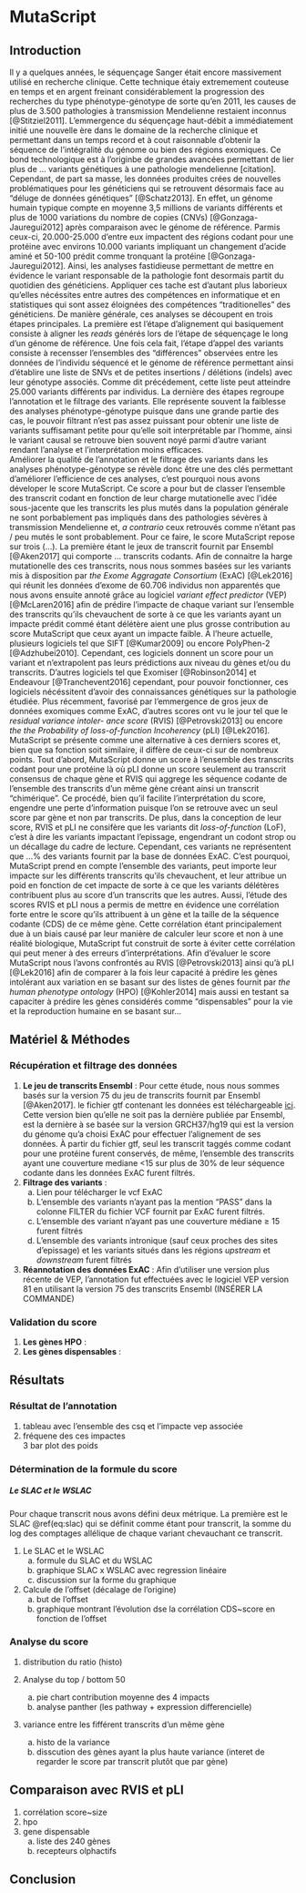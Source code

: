 # MutaScript

## Introduction  

Il y a quelques années, le séquençage Sanger était encore massivement utilisé en recherche clinique. Cette technique étaiy extremement couteuse en temps et en argent freinant considérablement la progression des recherches du type phénotype-génotype de sorte qu'en 2011, les causes de plus de 3.500 pathologies à transmission Mendelienne restaient inconnus [@Stitziel2011]. L'emmergence du séquençage haut-débit a immédiatement initié une nouvelle ère dans le domaine de la recherche clinique et permettant dans un temps record et à cout raisonnable d'obtenir la séquence de l'intégralité du génome ou bien des régions exomiques. Ce bond technologique est à l'originbe de grandes avancées permettant de lier plus de ... variants génétiques à une pathologie mendelienne [citation].  
Cependant, de part sa masse, les données produites crées de nouvelles problématiques pour les généticiens qui se retrouvent désormais face au "déluge de données génétiques" [@Schatz2013]. En effet, un génome humain typique compte en moyenne 3,5 millions de variants différents et plus de 1000 variations du nombre de copies (CNVs) [@Gonzaga-Jauregui2012] après comparaison avec le génome de référence. Parmis ceux-ci, 20.000-25.000 d'entre eux impactent des régions codant pour une protéine avec environs 10.000 variants impliquant un changement d'acide aminé et 50-100 prédit comme tronquant la protéine [@Gonzaga-Jauregui2012]. Ainsi, les analyses fastidieuse permettant de mettre en évidence le variant responsable de la pathologie font desormais partit du quotidien des généticiens. Appliquer ces tache est d'autant plus laborieux qu'elles nécéssites entre autres des compétences en informatique et en statistiques qui sont assez éloignées des compétences "traditionelles" des généticiens. De manière générale, ces analyses se découpent en trois étapes principales. La première est l'étape d'alignement qui basiquement consiste à aligner les *reads* générés lors de l'étape de séquençage le long d'un génome de référence. Une fois cela fait, l'étape d'appel des variants consiste à recensser l'ensembles des "différences" observées entre les données de l'individu séquencé et le génome de référence permettant ainsi d'établire une liste de SNVs et de petites insertions / délétions (indels) avec leur génotype associés. Comme dit précédement, cette liste peut atteindre 25.000 variants différents par individus. La dernière des étapes regroupe l'annotation et le filtrage des variants. Elle représente souvent la faiblesse des analyses phénotype-génotype puisque dans une grande partie des cas, le pouvoir filtrant n'est pas assez puissant pour obtenir une liste de variants suffisamant petite pour qu'elle soit interprétable par l'homme, ainsi le variant causal se retrouve bien souvent noyé parmi d'autre variant rendant l'analyse et l'interprétation moins efficaces.  
Améliorer la qualité de l'annotation et le filtrage des variants dans les analyses phénotype-génotype se révèle donc être une des clés permettant d'améliorer l'efficience de ces analyses, c'est pourquoi nous avons déveloper le score MutaScript. Ce score a pour but de classer l'ensemble des transcrit codant en fonction de leur charge mutationelle avec l'idée sous-jacente que les transcrits les plus mutés dans la population générale ne sont porbablement pas impliqués dans des pathologies sévères à transmission Mendelienne et, *a contrario* ceux retrouvés comme n'étant pas / peu mutés le sont probablement. Pour ce faire, le score MutaScript repose sur trois (...). La première étant le jeux de transcrit fournit par Ensembl [@Aken2017] qui comporte ... transcrits codants. Afin de connaitre la harge mutationelle des ces transcrits, nous nous sommes basées sur les variants mis à disposition par *the Exome Aggragate Consortium* (ExAC) [@Lek2016] qui réunit les données d'exome de 60.706 individus non apparentés que nous avons ensuite annoté grâce au logiciel *variant effect predictor* (VEP) [@McLaren2016] afin de prédire l'impacte de chaque variant sur l'ensemble des transcrits qu'ils chevauchent de sorte à ce que les variants ayant un impacte prédit commé étant délétère aient une plus grosse contribution au score MutaScript que ceux ayant un impacte faible. À l'heure actuelle, plusieurs logiciels tel que SIFT [@Kumar2009] ou encore PolyPhen-2 [@Adzhubei2010]. Cependant, ces logiciels donnent un score pour un variant et n'extrapolent pas leurs prédictions aux niveau du gènes et/ou du transcrits. D'autres logiciels tel que Exomiser [@Robinson2014] et Endeavour [@Tranchevent2016] cependant, pour pouvoir fonctionner, ces logiciels nécéssitent d'avoir des connaissances génétiques sur la pathologie étudiée. Plus récemment, favorisé par l'emmergence de gros jeux de données exomiques comme ExAC, d'autres scores ont vu le jour tel que le *residual variance intoler- ance score* (RVIS) [@Petrovski2013] ou encore *the the Probability of loss-of-function Incoherency* (pLI) [@Lek2016]. MutaScript se présente comme une alternative à ces derniers scores et, bien que sa fonction soit similaire, il diffère de ceux-ci sur de nombreux points. Tout d'abord, MutaScript donne un score à l'ensemble des transcrits codant pour une protéine là où pLI donne un score seulement au transcrit consensus de chaque gène et RVIS qui aggrege les séquence codante de l'ensemble des transcrits d'un même gène créant ainsi un transcrit "chimérique". Ce procédé, bien qu'il facilite l'interprétation du score, engendre une perte d'information puisque l'on se retrouve avec un seul score par gène et non par transcrits. De plus, dans la conception de leur score, RVIS et pLI ne consifère que les variants dit *loss-of-function* (LoF), c'est à dire les variants impactant l'epissage, engendrant un codont strop ou un décallage du cadre de lecture. Cependant, ces variants ne représentent que ...% des variants fournit par la base de données ExAC. C'est pourquoi, MutaScript prend en compte l'ensemble des variants, peut importe leur impacte sur les différents transcrits qu'ils chevauchent, et leur attribue un poid en fonction de cet impacte de sorte à ce que les variants délétères contribuent plus au score d'un transcrits que les autres. Aussi, l'étude des scores RVIS et pLI nous a permis de mettre en évidence une corrélation forte entre le score qu'ils attribuent à un gène et la taille de la séquence codante (CDS) de ce même gène. Cette corrélation étant principalement due à un biais causé par leur manière de calculer leur score et non à une réalité biologique, MutaScript fut construit de sorte à éviter cette corrélation qui peut mener à des erreurs d'interprétations. 
Afin d'évaluer le score MutaScript nous l'avons confrontés au RVIS [@Petrovski2013] ainsi qu'à pLI [@Lek2016] afin de comparer à la fois leur capacité à prédire les gènes intolérant aux variation en se basant sur des listes de gènes fournit par *the human phenotype ontology* (HPO) [@Kohler2014] mais aussi en testant sa capaciter à prédire les gènes considérés comme "dispensables" pour la vie et la reproduction humaine en se basant sur...  

## Matériel & Méthodes 

### Récupération et filtrage des données  

1. **Le jeu de transcrits Ensembl** : Pour cette étude, nous nous sommes basés sur la version 75 du jeu de transcrits fournit par Ensembl [@Aken2017]. le fichier gtf contenant les données est téléchargeable [ici](insérer liens vers gtf). Cette version bien qu'elle ne soit pas la dernière publiée par Ensembl, est la dernière à se basée sur la version GRCH37/hg19 qui est la version du génome qu'a choisi ExAC pour effectuer l'alignement de ses données. À partir du fichier gtf, seul les transcrit taggés comme codant pour une protéine furent conservés, de même, l'ensemble des transcrits ayant une couverture mediane <15 sur plus de 30% de leur séquence codante dans les données ExAC furent filtrés.  
2. **Filtrage des variants** : 
    a. Lien pour télécharger le vcf ExAC  
    b. L'ensemble des variants n'ayant pas la mention "PASS" dans la colonne FILTER du fichier VCF fournit par ExAC furent filtrés.  
    c. L'ensemble des variant n'ayant pas une couverture médiane $\ge$ 15 furent filtrés  
    d. L'ensemble des variants intronique (sauf ceux proches des sites d'epissage) et les variants situés dans les régions *upstream* et *downstream* furent filtrés  
3. **Réannotation des données ExAC** :  Afin d'utiliser une version plus récente de VEP, l'annotation fut effectuées avec le logiciel VEP version 81 en utilisant la version 75 des transcrits Ensembl  (INSÉRER LA COMMANDE)  

### Validation du score  

1. **Les gènes HPO** :  
2. **Les gènes dispensables** :  

## Résultats  

### Résultat de l'annotation  

1. tableau avec l'ensemble des csq et l'impacte vep associée 
2. fréquene des ces impactes  
3 bar plot des poids  

### Détermination de la formule du score

##### Le SLAC et le WSLAC  
Pour chaque transcrit nous avons défini deux métrique. La première est le SLAC \@ref(eq:slac) qui se définit comme étant pour transcrit, la somme du log des comptages allélique de chaque variant chevauchant ce transcrit.

\begin{multline} 
  \forall\ transcrit\ T \in \{transcrit\ codant\ Ensembl\} : \\
    SLAC_T = \sum_{v\ =\ variant\ chevauchant\ T}{log(allele\ count_v)}
  (\#eq:slac)
\end{multline} 



\begin{multline} 
  \forall\ transcrit\ T \in \{transcrit\ codant\ Ensembl\} : \\
   WSLAC_T = \sum_{I=Impact}\sum_{v=variant}{Poid_I.log(allele\ count_v)}
  (\#eq:slac)
\end{multline} 




<!-- \begin{equation}  -->
<!--   WSLAC_T = \sum_{I=\sum_{v= variant}{log(allele\ count_v)} -->
<!--   (\#eq:slac) -->
<!-- \end{equation}  -->






1. Le SLAC et le WSLAC  
    a. formule du SLAC et du WSLAC  
    b. graphique SLAC x WSLAC avec regression linéaire  
    c. discussion sur la forme du graphique  
    
2. Calcule de l'offset (décalage de l'origine)  
    a. but de l'offset  
    b. graphique montrant l'évolution dse la corrélation CDS~score en fonction de l'offset  

### Analyse du score  
    
1. distribution du ratio (histo)  

2. Analyse du top / bottom 50  
    a. pie chart contribution moyenne des 4 impacts  
    b. analyse panther (les pathway + expression differencielle)  

3. variance entre les fifférent transcrits d'un même gène  
    a. histo de la variance  
    b. disscution des gènes ayant la plus haute variance (interet de regarder le score par transcrit plutôt que par gène)  
    
## Comparaison avec RVIS et pLI  

1. corrélation score~size  
2. hpo  
3. gene dispensable  
    a. liste des 240 gènes  
    b. recepteurs olphactifs  

## Conclusion  
